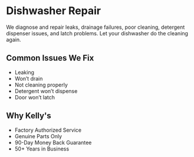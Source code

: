 
# Dishwasher Repair

We diagnose and repair leaks, drainage failures, poor cleaning, detergent dispenser issues, and latch problems. Let your dishwasher do the cleaning again.

<CTA />

## Common Issues We Fix
- Leaking
- Won’t drain
- Not cleaning properly
- Detergent won’t dispense
- Door won’t latch

## Why Kelly's
- Factory Authorized Service
- Genuine Parts Only
- 90-Day Money Back Guarantee
- 50+ Years in Business


